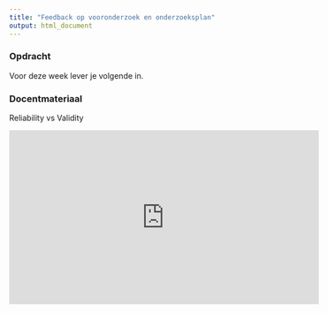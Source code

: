 ```yaml
---
title: "Feedback op vooronderzoek en onderzoeksplan"
output: html_document
---
```



### Opdracht

Voor deze week lever je volgende in.


### Docentmateriaal

Reliability vs Validity

<iframe width="560" height="315" src="https://www.youtube.com/embed/KuT2n1w0Ixc" frameborder="0" allow="autoplay; encrypted-media" allowfullscreen></iframe>
